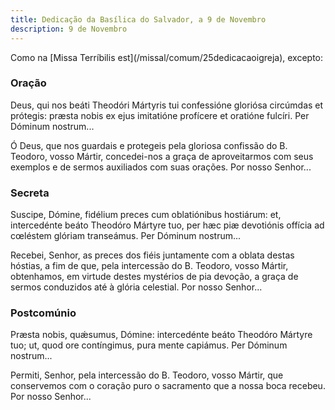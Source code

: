 ```yaml
---
title: Dedicação da Basílica do Salvador, a 9 de Novembro
description: 9 de Novembro
---
```


<aside>
  Como na [Missa Terríbilis est](/missal/comum/25dedicacaoigreja), excepto:
</aside>

### Oração

<div class="side-by-side not-content">

Deus, qui nos beáti Theodóri Mártyris tui confessióne gloriósa circúmdas et prótegis: præsta nobis ex ejus imitatióne profícere et oratióne fulcíri. Per Dóminum nostrum...

Ó Deus, que nos guardais e protegeis pela gloriosa confissão do B. Teodoro, vosso Mártir, concedei-nos a graça de aproveitarmos com seus exemplos e de sermos auxiliados com suas orações. Por nosso Senhor...

</div>

### Secreta

<div class="side-by-side not-content">

Suscipe, Dómine, fidélium preces cum oblatiónibus hostiárum: et, intercedénte beáto Theodóro Mártyre tuo, per hæc piæ devotiónis offícia ad cœléstem glóriam transeámus. Per Dóminum nostrum...

Recebei, Senhor, as preces dos fiéis juntamente com a oblata destas hóstias, a fim de que, pela intercessão do B. Teodoro, vosso Mártir, obtenhamos, em virtude destes mystérios de pia devoção, a graça de sermos conduzidos até à glória celestial. Por nosso Senhor...

</div>

### Postcomúnio

<div class="side-by-side not-content">

Præsta nobis, quǽsumus, Dómine: intercedénte beáto Theodóro Mártyre tuo; ut, quod ore contíngimus, pura mente capiámus. Per Dóminum nostrum...

Permiti, Senhor, pela intercessão do B. Teodoro, vosso Mártir, que conservemos com o coração puro o sacramento que a nossa boca recebeu. Por nosso Senhor...

</div>
